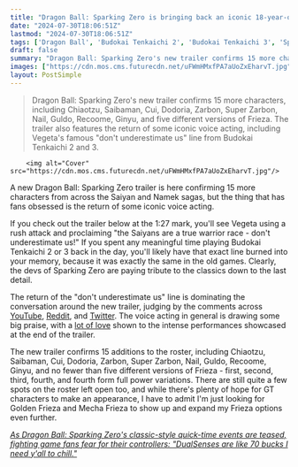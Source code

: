 ```yaml
---
title: "Dragon Ball: Sparking Zero is bringing back an iconic 18-year-old Budokai Tenkaichi voice line and fans can't get enough"
date: "2024-07-30T18:06:51Z"
lastmod: "2024-07-30T18:06:51Z"
tags: ['Dragon Ball', 'Budokai Tenkaichi 2', 'Budokai Tenkaichi 3', 'Sparking Zero', 'Vegeta', 'YouTube', 'Reddit', 'Twitter', 'Frieza', 'Golden Frieza', 'Mecha Frieza', 'GT', 'Saiyan', 'Namek', 'Quick-Time Events', 'DualSense']
draft: false
summary: "Dragon Ball: Sparking Zero's new trailer confirms 15 more characters, including Chiaotzu, Saibaman, Cui, Dodoria, Zarbon, Super Zarbon, Nail, Guldo, Recoome, Ginyu, and five different versions of Frieza. The trailer also features the return of some iconic voice acting, including Vegeta's famous 'don't underestimate us' line from Budokai Tenkaichi 2 and 3."
images: ["https://cdn.mos.cms.futurecdn.net/uFWmHMxfPA7aUoZxEharvT.jpg"]
layout: PostSimple
---
```

> Dragon Ball: Sparking Zero's new trailer confirms 15 more characters, including Chiaotzu, Saibaman, Cui, Dodoria, Zarbon, Super Zarbon, Nail, Guldo, Recoome, Ginyu, and five different versions of Frieza. The trailer also features the return of some iconic voice acting, including Vegeta's famous "don't underestimate us" line from Budokai Tenkaichi 2 and 3.


        <img alt="Cover" src="https://cdn.mos.cms.futurecdn.net/uFWmHMxfPA7aUoZxEharvT.jpg"/>
        
A new Dragon Ball: Sparking Zero trailer is here confirming 15 more characters from across the Saiyan and Namek sagas, but the thing that has fans obsessed is the return of some iconic voice acting.

If you check out the trailer below at the 1:27 mark, you'll see Vegeta using a rush attack and proclaiming "the Saiyans are a true warrior race - don't underestimate us!" If you spent any meaningful time playing Budokai Tenkaichi 2 or 3 back in the day, you'll likely have that exact line burned into your memory, because it was exactly the same in the old games. Clearly, the devs of Sparking Zero are paying tribute to the classics down to the last detail.

The return of the "don't underestimate us" line is dominating the conversation around the new trailer, judging by the comments across [YouTube](https://www.youtube.com/watch?v=7AY9z8a9Iu0&lc=UgyVFBOv_FNT0WfbHxR4AaABAg), [Reddit](https://www.reddit.com/r/tenkaichi4/comments/1efu8l4/dragon_ball_sparking_zero_character_trailer/lfnhnr1/), and [Twitter](https://x.com/FancyChicken1/status/1818293181995270217). The voice acting in general is drawing some big praise, with a [lot of love](https://www.reddit.com/r/tenkaichi4/comments/1efueeb/jesus_fucking_christ_goku/) shown to the intense performances showcased at the end of the trailer.

The new trailer confirms 15 additions to the roster, including Chiaotzu, Saibaman, Cui, Dodoria, Zarbon, Super Zarbon, Nail, Guldo, Recoome, Ginyu, and no fewer than five different versions of Frieza - first, second, third, fourth, and fourth form full power variations. There are still quite a few spots on the roster left open too, and while there's plenty of hope for GT characters to make an appearance, I have to admit I'm just looking for Golden Frieza and Mecha Frieza to show up and expand my Frieza options even further.

[<em>As Dragon Ball: Sparking Zero's classic-style quick-time events are teased, fighting game fans fear for their controllers: "DualSenses are like 70 bucks I need y'all to chill."</em>](https://www.gamesradar.com/games/fighting/as-dragon-ball-sparking-zeros-classic-style-quick-time-events-are-teased-fighting-game-fans-fear-for-their-controllers-dualsenses-are-like-70-bucks-i-need-yall-to-chill/)
        
